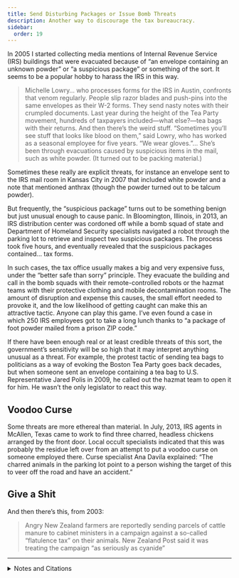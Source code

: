 ```yaml
---
title: Send Disturbing Packages or Issue Bomb Threats
description: Another way to discourage the tax bureaucracy.
sidebar:
  order: 19
---
```


In 2005 I started collecting media mentions of Internal Revenue Service (IRS) buildings that were evacuated because of “an envelope containing an unknown powder” or “a suspicious package” or something of the sort.
It seems to be a popular hobby to harass the IRS in this way.

> Michelle Lowry… who processes forms for the IRS in Austin, confronts that venom regularly.
> People slip razor blades and push-pins into the same envelopes as their W-2 forms.
> They send nasty notes with their crumpled documents.
> Last year during the height of the Tea Party movement, hundreds of taxpayers included—what else?—tea bags with their returns.
> And then there’s the weird stuff.
> “Sometimes you’ll see stuff that looks like blood on them,” said Lowry, who has worked as a seasonal employee for five years.
> “We wear gloves.”…
> She’s been through evacuations caused by suspicious items in the mail, such as white powder.
> (It turned out to be packing material.)

Sometimes these really are explicit threats, for instance an envelope sent to the IRS mail room in Kansas City in 2007 that included white powder and a note that mentioned anthrax (though the powder turned out to be talcum powder).

But frequently, the “suspicious package” turns out to be something benign but just unusual enough to cause panic.
In Bloomington, Illinois, in 2013, an IRS distribution center was cordoned off while a bomb squad of state and Department of Homeland Security specialists navigated a robot through the parking lot to retrieve and inspect two suspicious packages.
The process took five hours, and eventually revealed that the suspicious packages contained… tax forms.

In such cases, the tax office usually makes a big and very expensive fuss, under the “better safe than sorry” principle.
They evacuate the building and call in the bomb squads with their remote-controlled robots or the hazmat teams with their protective clothing and mobile decontamination rooms.
The amount of disruption and expense this causes, the small effort needed to provoke it, and the low likelihood of getting caught can make this an attractive tactic.
Anyone can play this game.
I’ve even found a case in which 250 IRS employees got to take a long lunch thanks to “a package of foot powder mailed from a prison ZIP code.”

If there have been enough real or at least credible threats of this sort, the government’s sensitivity will be so high that it may interpret anything unusual as a threat.
For example, the protest tactic of sending tea bags to politicians as a way of evoking the Boston Tea Party goes back decades, but when someone sent an envelope containing a tea bag to U.S. Representative Jared Polis in 2009, he called out the hazmat team to open it for him.
He wasn’t the only legislator to react this way.

## <Badge text="Example" size="medium" /> Voodoo Curse

Some threats are more ethereal than material.
In July, 2013, IRS agents in McAllen, Texas came to work to find three charred, headless chickens arranged by the front door.
Local occult specialists indicated that this was probably the residue left over from an attempt to put a voodoo curse on someone employed there.
Curse specialist Ana Davila explained:
“The charred animals in the parking lot point to a person wishing the target of this to veer off the road and have an accident.”

## <Badge text="Example" size="medium" /> Give a Shit

And then there’s this, from 2003:

> Angry New Zealand farmers are reportedly sending parcels of cattle manure to cabinet ministers in a campaign against a so-called “flatulence tax” on their animals.
> New Zealand Post said it was treating the campaign “as seriously as cyanide”

---

<details>
<summary>Notes and Citations</summary>

* Ball, Andrea [“Threats, Contempt Come With Job for IRS Workers”](https://www.statesman.com/story/news/local/2012/09/01/threats-contempt-come-with-job-for-irs-workers/9942975007/) <i>Austin American Statesman</i> 1 March 2010
* Lowe, Ken “Bomb scare false alarm at Twin City IRS facility” <i>The Pantagraph</i> 15 March 2013
* Tedford, Daniel [“White ‘foot powder’ prompts evacuation of IRS building in El Monte”](https://www.sbsun.com/2009/11/12/white-foot-powder-prompts-evacuation-of-irs-building-in-el-monte/) <i>Whittier Daily News</i> 12 November 2009
* Olkon, Sara “Mailed Tea Raises Alarms” <i>The Baltimore Sun</i> 15 April 2009
* Ortiz, Ildefonso “Charred chickens left at IRS a possible curse” <i>The Brownsville Herald</i> 27 July 2013
* “Tax sparks protest moo-vement” <i>Sydney Morning Herald</i> 15 July 2003

</details>
